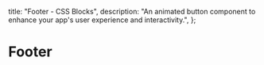   title: "Footer - CSS Blocks",
  description:
    "An animated button component to enhance your app's user experience and interactivity.",
};


# Footer

<BlockDisplay name="Footer1" />
